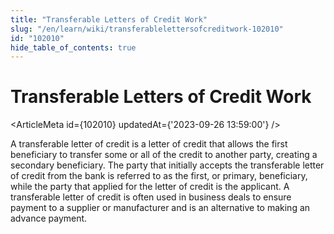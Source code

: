 ```yaml
---
title: "Transferable Letters of Credit Work"
slug: "/en/learn/wiki/transferablelettersofcreditwork-102010"
id: "102010"
hide_table_of_contents: true
---
```



# Transferable Letters of Credit Work

<ArticleMeta id={102010} updatedAt={'2023-09-26 13:59:00'} />
<div className='border-solid border-b border-t-0 my-4 border-[var(--ifm-color-gray-300)]' />

A transferable letter of credit is a letter of credit that allows the first beneficiary to transfer some or all of the credit to another party, creating a secondary beneficiary. The party that initially accepts the transferable letter of credit from the bank is referred to as the first, or primary, beneficiary, while the party that applied for the letter of credit is the applicant. A transferable letter of credit is often used in business deals to ensure payment to a supplier or manufacturer and is an alternative to making an advance payment.
